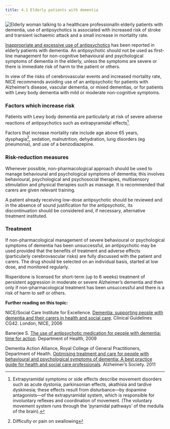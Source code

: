 ```yaml
---
title: 4.1 Elderly patients with dementia
---
```



![Elderly woman talking to a healthcare professional](../../assets/con185670.jpg)In elderly patients with dementia, use of antipsychotics is associated with increased risk of stroke and transient ischaemic attack and a small increase in mortality rate.

[Inappropriate and excessive use of antipsychotics](http://www.mhra.gov.uk/Safetyinformation/DrugSafetyUpdate/CON152729) has been reported in elderly patients with dementia. An antipsychotic should not be used as first-line management for non-cognitive behavioural and psychological symptoms of dementia in the elderly, unless the symptoms are severe or there is immediate risk of harm to the patient or others.

In view of the risks of cerebrovascular events and increased mortality rate, NICE recommends avoiding use of an antipsychotic for patients with Alzheimer’s disease, vascular dementia, or mixed dementias, or for patients with Lewy body dementia with mild or moderate non-cognitive symptoms.

### Factors which increase risk

Patients with Lewy body dementia are particularly at risk of severe adverse reactions of antipsychotics such as extrapyramidal effects[^1].

Factors that increase mortality rate include age above 65 years, dysphagia[^2], sedation, malnutrition, dehydration, lung disorders (eg pneumonia), and use of a benzodiazepine.

### Risk-reduction measures

Whenever possible, non-pharmacological approach should be used to manage behavioural and psychological symptoms of dementia; this involves behavioural, psychological and psychosocial therapies, multisensory stimulation and physical therapies such as massage. It is recommended that carers are given relevant training.

A patient already receiving low-dose antipsychotic should be reviewed and in the absence of sound justification for the antipsychotic, its discontinuation should be considered and, if necessary, alternative treatment instituted.

### Treatment

If non-pharmacological management of severe behavioural or psychological symptoms of dementia has been unsuccessful, an antipsychotic may be used provided that the benefits of treatment and adverse effects (particularly cerebrovascular risks) are fully discussed with the patient and carers. The drug should be selected on an individual basis, started at low dose, and monitored regularly.

Risperidone is licensed for short-term (up to 6 weeks) treatment of persistent aggression in moderate or severe Alzheimer’s dementia and then only if non-pharmacological treatment has been unsuccessful and there is a risk of harm to self or others.

  
**Further reading on this topic:**

NICE/Social Care Institute for Excellence. [Dementia: supporting people with dementia and their carers in health and social care](http://www.nice.org.uk/CG42). Clinical Guidelines CG42. London, NICE, 2006

Banerjee S. [The use of antipsychotic medication for people with dementia: time for action](http://www.dh.gov.uk/en/Publicationsandstatistics/Publications/PublicationsPolicyAndGuidance/DH_108303). Department of Health, 2009

Dementia Action Alliance, Royal College of General Practitioners, Department of Health. [Optimising treatment and care for people with behavioural and psychological symptoms of dementia: A best practice guide for health and social care professionals](http://www.alzheimers.org.uk/site/scripts/download_info.php?fileID=1163). Alzheimer’s Society. 2011



[^1]: Extrapyramidal symptoms or side effects describe movement disorders such as acute dystonia, parkinsonian effects, akathisia and tardive dyskinesia; these effects result from disturbance—by dopamine antagonists—of the extrapyramidal system, which is responsible for involuntary reflexes and coordination of movement. (The voluntary movement system runs through the ‘pyramidal pathways’ of the medulla of the brain).


[^2]: Difficulty or pain on swallowing
